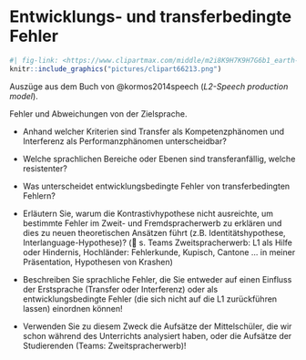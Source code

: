 # Entwicklungs- und transferbedingte Fehler {#sec-gender}

```r
#| fig-link: <https://www.clipartmax.com/middle/m2i8K9H7K9H7G6b1_earth-clip-art-world-travel-clipart-png/>
knitr::include_graphics("pictures/clipart66213.png")
```

Auszüge aus dem Buch von @kormos2014speech (*L2-Speech production model*).


Fehler und Abweichungen von der Zielsprache. 

- Anhand welcher Kriterien sind Transfer als Kompetenzphänomen und Interferenz als Performanzphänomen unterscheidbar?
- Welche sprachlichen Bereiche oder Ebenen sind transferanfällig, welche resistenter?
- Was unterscheidet entwicklungsbedingte Fehler von transferbedingten Fehlern?
- Erläutern Sie, warum die Kontrastivhypothese nicht ausreichte, um bestimmte Fehler im Zweit- und Fremdspracherwerb zu erklären und dies zu neuen theoretischen Ansätzen führt (z.B. Identitätshypothese, Interlanguage-Hypothese)?
( s. Teams Zweitspracherwerb: L1 als Hilfe oder Hindernis, Hochländer: Fehlerkunde, Kupisch, Cantone … in meiner Präsentation, Hypothesen von Krashen)


- Beschreiben Sie sprachliche Fehler, die Sie entweder auf einen Einfluss der Erstsprache (Transfer oder Interferenz) oder als entwicklungsbedingte Fehler (die sich nicht auf die L1 zurückführen lassen) einordnen können! 

- Verwenden Sie zu diesem Zweck die Aufsätze der Mittelschüler, die wir schon während des Unterrichts analysiert haben, oder die Aufsätze der Studierenden (Teams: Zweitspracherwerb)! 
